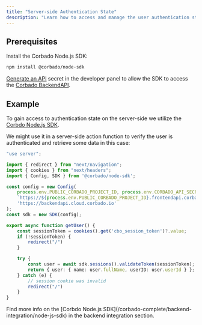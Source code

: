 ```yaml
---
title: "Server-side Authentication State"
description: "Learn how to access and manage the user authentication state on the server-side in your SvelteKit application."
---
```


## Prerequisites

Install the Corbado Node.js SDK:

```bash
npm install @corbado/node-sdk
```

[Generate an API](https://app.corbado.com/settings/credentials?tab=API+Secrets) secret in the developer panel
to allow the SDK to access the [Corbado BackendAPI](/corbado-complete/overview/corbado-api-structure/backend-api).

## Example

To gain access to authentication state on the server-side we utilize the [Corbdo Node.js SDK](/corbado-complete/backend-integration/node-js-sdk).

We might use it in a server-side action function to verify the user is authenticated and retrieve some data in this case:

```ts actions.ts
"use server";

import { redirect } from "next/navigation";
import { cookies } from "next/headers";
import { Config, SDK } from '@corbado/node-sdk';

const config = new Config(
    process.env.PUBLIC_CORBADO_PROJECT_ID, process.env.CORBADO_API_SECRET,
    `https://${process.env.PUBLIC_CORBADO_PROJECT_ID}.frontendapi.corbado.io`,
    'https://backendapi.cloud.corbado.io'
);
const sdk = new SDK(config);

export async function getUser() {
    const sessionToken = cookies().get('cbo_session_token')?.value;
    if (!sessionToken) {
        redirect("/")
    }

    try {
        const user = await sdk.sessions().validateToken(sessionToken);
        return { user: { name: user.fullName, userID: user.userId } };
    } catch (e) {
        // session cookie was invalid
        redirect("/")
    }
}
```

<Note>
    Find more info on the [Corbdo Node.js SDK](/corbado-complete/backend-integration/node-js-sdk) in the backend integration section.
</Note>